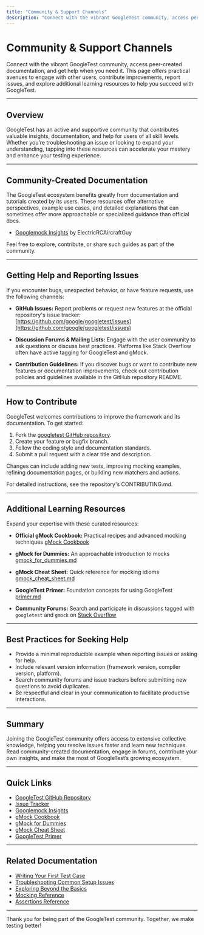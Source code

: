 ```yaml
---
title: "Community & Support Channels"
description: "Connect with the vibrant GoogleTest community, access peer-created documentation, and get help. Guidance on contributing, reporting issues, and further learning empowers you to grow alongside the ecosystem."
---
```


# Community & Support Channels

Connect with the vibrant GoogleTest community, access peer-created documentation, and get help when you need it. This page offers practical avenues to engage with other users, contribute improvements, report issues, and explore additional learning resources to help you succeed with GoogleTest.

---

## Overview

GoogleTest has an active and supportive community that contributes valuable insights, documentation, and help for users of all skill levels. Whether you’re troubleshooting an issue or looking to expand your understanding, tapping into these resources can accelerate your mastery and enhance your testing experience.

---

## Community-Created Documentation

The GoogleTest ecosystem benefits greatly from documentation and tutorials created by its users. These resources offer alternative perspectives, example use cases, and detailed explanations that can sometimes offer more approachable or specialized guidance than official docs.

- [Googlemock Insights](https://github.com/ElectricRCAircraftGuy/eRCaGuy_dotfiles/blob/master/googletest/insights.md) by ElectricRCAircraftGuy

Feel free to explore, contribute, or share such guides as part of the community.

---

## Getting Help and Reporting Issues

If you encounter bugs, unexpected behavior, or have feature requests, use the following channels:

- **GitHub Issues:** Report problems or request new features at the official repository's issue tracker: [https://github.com/google/googletest/issues](https://github.com/google/googletest/issues)

- **Discussion Forums & Mailing Lists:** Engage with the user community to ask questions or discuss best practices. Platforms like Stack Overflow often have active tagging for GoogleTest and gMock.

- **Contribution Guidelines:** If you discover bugs or want to contribute new features or documentation improvements, check out contribution policies and guidelines available in the GitHub repository README.

---

## How to Contribute

GoogleTest welcomes contributions to improve the framework and its documentation. To get started:

1. Fork the [googletest GitHub repository](https://github.com/google/googletest).
2. Create your feature or bugfix branch.
3. Follow the coding style and documentation standards.
4. Submit a pull request with a clear title and description.

Changes can include adding new tests, improving mocking examples, refining documentation pages, or building new matchers and actions.

For detailed instructions, see the repository's CONTRIBUTING.md.

---

## Additional Learning Resources

Expand your expertise with these curated resources:

- **Official gMock Cookbook:** Practical recipes and advanced mocking techniques [gMock Cookbook](https://github.com/google/googletest/blob/main/docs/gmock_cook_book.md)

- **gMock for Dummies:** An approachable introduction to mocks [gmock_for_dummies.md](https://github.com/google/googletest/blob/main/docs/gmock_for_dummies.md)

- **gMock Cheat Sheet:** Quick reference for mocking idioms [gmock_cheat_sheet.md](https://github.com/google/googletest/blob/main/docs/gmock_cheat_sheet.md)

- **GoogleTest Primer:** Foundation concepts for using GoogleTest [primer.md](https://github.com/google/googletest/blob/main/docs/primer.md)

- **Community Forums:** Search and participate in discussions tagged with `googletest` and `gmock` on [Stack Overflow](https://stackoverflow.com/questions/tagged/googletest)

---

## Best Practices for Seeking Help

- Provide a minimal reproducible example when reporting issues or asking for help.
- Include relevant version information (framework version, compiler version, platform).
- Search community forums and issue trackers before submitting new questions to avoid duplicates.
- Be respectful and clear in your communication to facilitate productive interactions.

---

## Summary

Joining the GoogleTest community offers access to extensive collective knowledge, helping you resolve issues faster and learn new techniques. Read community-created documentation, engage in forums, contribute your own insights, and make the most of GoogleTest’s growing ecosystem.

---

## Quick Links

- [GoogleTest GitHub Repository](https://github.com/google/googletest)
- [Issue Tracker](https://github.com/google/googletest/issues)
- [Googlemock Insights](https://github.com/ElectricRCAircraftGuy/eRCaGuy_dotfiles/blob/master/googletest/insights.md)
- [gMock Cookbook](https://github.com/google/googletest/blob/main/docs/gmock_cook_book.md)
- [gMock for Dummies](https://github.com/google/googletest/blob/main/docs/gmock_for_dummies.md)
- [gMock Cheat Sheet](https://github.com/google/googletest/blob/main/docs/gmock_cheat_sheet.md)
- [GoogleTest Primer](https://github.com/google/googletest/blob/main/docs/primer.md)

---

## Related Documentation

- [Writing Your First Test Case](getting-started/first-test-validation/writing-your-first-test.md)
- [Troubleshooting Common Setup Issues](getting-started/first-test-validation/troubleshooting-common-issues.md)
- [Exploring Beyond the Basics](getting-started/next-steps-and-resources/exploring-beyond-basics.md)
- [Mocking Reference](docs/reference/mocking.md)
- [Assertions Reference](docs/reference/assertions.md)

---

Thank you for being part of the GoogleTest community. Together, we make testing better!
